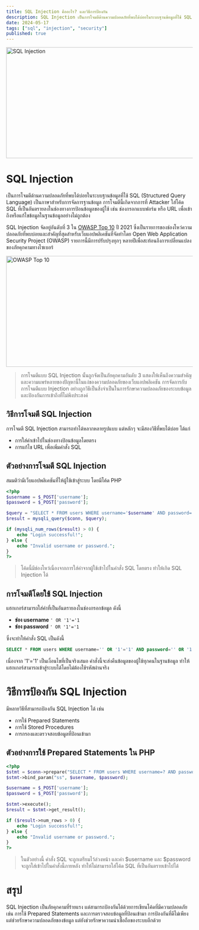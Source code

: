 ```yaml
---
title: SQL Injection คืออะไร? และวิธีการป้องกัน
description: SQL Injection เป็นการโจมตีด้านความปลอดภัยที่พบได้บ่อยในระบบฐานข้อมูลที่ใช้ SQL (Structured Query Language)
date: 2024-05-17
tags: ["sql", "injection", "security"]
published: true
---
```


<Image
src="https://strapi-blog-cms-7x8xk.ondigitalocean.app/uploads/injection_b6d79d2c1b.jpg"
alt="SQL Injection"
width="800"
height="300"
className="mx-auto"
/>

# SQL Injection 
เป็นการโจมตีด้านความปลอดภัยที่พบได้บ่อยในระบบฐานข้อมูลที่ใช้ SQL (Structured Query Language) เป็นภาษาสำหรับการจัดการฐานข้อมูล การโจมตีนี้เกิดจากการที่ Attacker ใส่โค้ด SQL ที่เป็นอันตรายลงในช่องทางการป้อนข้อมูลของผู้ใช้ เช่น ช่องกรอกแบบฟอร์ม หรือ URL เพื่อเข้าถึงหรือแก้ไขข้อมูลในฐานข้อมูลอย่างไม่ถูกต้อง

SQL Injection จัดอยู่อันดับที่ 3 ใน [OWASP Top 10](https://owasp.org/www-project-top-ten/) ปี 2021 ซึ่งเป็นรายการของช่องโหว่ความปลอดภัยที่พบบ่อยและสำคัญที่สุดสำหรับเว็บแอปพลิเคชันที่จัดทำโดย Open Web Application Security Project (OWASP) รายการนี้มีการปรับปรุงทุกๆ หลายปีเพื่อสะท้อนถึงการเปลี่ยนแปลงของภัยคุกคามทางไซเบอร์

<Image
src="https://strapi-blog-cms-7x8xk.ondigitalocean.app/uploads/mapping_fcd8415da7.png"
alt="OWASP Top 10"
width="800"
height="300"
className="mx-auto"
/>

> การโจมตีแบบ SQL Injection นั้นถูกจัดเป็นภัยคุกคามอันดับ 3 แสดงให้เห็นถึงความสำคัญและความแพร่หลายของปัญหานี้ในแง่ของความปลอดภัยของเว็บแอปพลิเคชัน การจัดการกับการโจมตีแบบ Injection อย่างถูกวิธีเป็นสิ่งจำเป็นในการรักษาความปลอดภัยของระบบข้อมูลและป้องกันการเข้าถึงที่ไม่พึงประสงค์

## วิธีการโจมตี SQL Injection
การโจมตี SQL Injection สามารถทำได้หลากหลายรูปแบบ แต่หลักๆ จะมีสองวิธีที่พบได้บ่อย ได้แก่
- การใส่ค่าเข้าไปในช่องทางป้อนข้อมูลโดยตรง
- การแก้ไข URL เพื่อเพิ่มคำสั่ง SQL

## ตัวอย่างการโจมตี SQL Injection
สมมติว่ามีเว็บแอปพลิเคชันที่ให้ผู้ใช้เข้าสู่ระบบ โดยมีโค้ด PHP
```php showLineNumbers title="login.php"
<?php
$username = $_POST['username'];
$password = $_POST['password'];

$query = "SELECT * FROM users WHERE username='$username' AND password='$password'";
$result = mysqli_query($conn, $query);

if (mysqli_num_rows($result) > 0) {
    echo "Login successful!";
} else {
    echo "Invalid username or password.";
}
?>
```

>โค้ดนี้มีช่องโหว่เนื่องจากการใส่ค่าจากผู้ใช้เข้าไปในคำสั่ง SQL โดยตรง ทำให้เกิด SQL Injection ได้

## การโจมตีโดยใช้ SQL Injection
แฮกเกอร์สามารถใส่ค่าที่เป็นอันตรายลงในช่องกรอกข้อมูล ดังนี้
- **ช่อง username** `' OR '1'='1`
- **ช่อง password** `' OR '1'='1`

ซึ่งจะทำให้คำสั่ง SQL เป็นดังนี้
```sql title="SQL Injection"
SELECT * FROM users WHERE username='' OR '1'='1' AND password='' OR '1'='1'
```
เนื่องจาก '1'='1' เป็นเงื่อนไขที่เป็นจริงเสมอ คำสั่งนี้จะส่งคืนข้อมูลของผู้ใช้ทุกคนในฐานข้อมูล ทำให้แฮกเกอร์สามารถเข้าสู่ระบบได้โดยไม่ต้องใช้รหัสผ่านจริง
# วิธีการป้องกัน SQL Injection
มีหลายวิธีที่สามารถป้องกัน SQL Injection ได้ เช่น
- การใช้ Prepared Statements
- การใช้ Stored Procedures
- การกรองและตรวจสอบข้อมูลที่ป้อนเข้ามา
## ตัวอย่างการใช้ Prepared Statements ใน PHP
```php showLineNumbers title="login.php"
<?php
$stmt = $conn->prepare("SELECT * FROM users WHERE username=? AND password=?");
$stmt->bind_param("ss", $username, $password);

$username = $_POST['username'];
$password = $_POST['password'];

$stmt->execute();
$result = $stmt->get_result();

if ($result->num_rows > 0) {
    echo "Login successful!";
} else {
    echo "Invalid username or password.";
}
?>
```
> ในตัวอย่างนี้ คำสั่ง SQL จะถูกเตรียมไว้ล่วงหน้า และค่า $username และ $password จะถูกใส่เข้าไปในคำสั่งนี้ภายหลัง ทำให้ไม่สามารถใส่โค้ด SQL ที่เป็นอันตรายเข้าไปได้

# สรุป
SQL Injection เป็นภัยคุกคามที่ร้ายแรง แต่สามารถป้องกันได้ด้วยการเขียนโค้ดที่มีความปลอดภัย เช่น การใช้ Prepared Statements และการตรวจสอบข้อมูลที่ป้อนเข้ามา การป้องกันที่ดีไม่เพียงแต่ช่วยรักษาความปลอดภัยของข้อมูล แต่ยังช่วยรักษาความน่าเชื่อถือของระบบอีกด้วย
